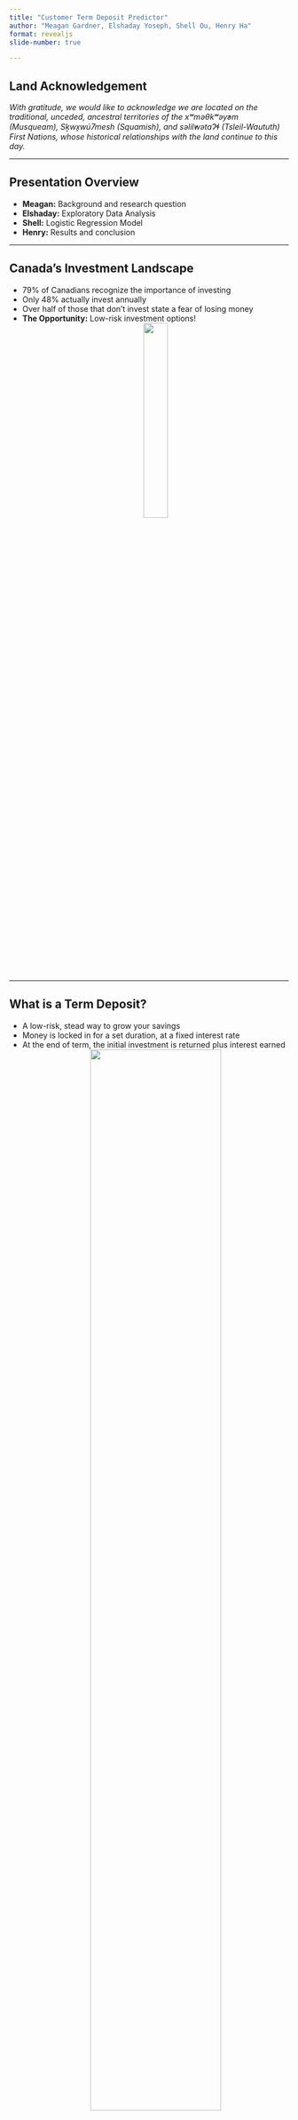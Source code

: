 ```yaml
---
title: "Customer Term Deposit Predictor"
author: "Meagan Gardner, Elshaday Yoseph, Shell Ou, Henry Ha"
format: revealjs
slide-number: true

---
```


## Land Acknowledgement

*With gratitude, we would like to acknowledge we are located on the traditional, unceded, ancestral territories of the xʷməθkʷəy̓əm (Musqueam), Sḵwx̱wú7mesh (Squamish), and səlil̓wətaɁɬ (Tsleil-Waututh) First Nations, whose historical relationships with the land continue to this day.*

---

## Presentation Overview
- **Meagan:** Background and research question
- **Elshaday:** Exploratory Data Analysis
- **Shell:** Logistic Regression Model
- **Henry:** Results and conclusion

---

## Canada's Investment Landscape
- 79% of Canadians recognize the importance of investing
- Only 48% actually invest annually
- Over half of those that don't invest state a fear of losing money
- **The Opportunity:** Low-risk investment options!
<center>
  ![](img/money-stress.png){ width=30% }
</center>

---

## What is a Term Deposit?
- A low-risk, stead way to grow your savings
- Money is locked in for a set duration, at a fixed interest rate
- At the end of term, the initial investment is returned plus interest earned
<center>
  ![](img/TermDeposit.png){ width=70% }
</center>
---

## Our Research Goal

**We aim to determine whether a machine learning model can predict if a customer will agree to open a term deposit**

-  This will lead to:
    - More targeted calling campaigns
    - Cost effectiveness
    - Improved customer relationships.

---

## The Dataset

- Dataset obtained from UCI Machine Learning Repository
- Each row represents a bank client
- 17 features capturing client characteristics:
    - Age, marital status, education level, past interactions, days since last contact
- Binary target column

# Exploratory Data Analysis

---

## Target Variable Distribution
- 88.3% are non-subscribers.
- 11.7% are subscribers.
![](img/target_variable_distribution.png)
---

## Balance Distribution by Subscription Status
- Subscribers generally have higher balances compared to non-subscribers.
- There are significant outliers for both groups.
- Balance could be a strong predictor for subscription.

---

## Feature Densities by Class
- Comparing feature distributions between subscribers and non-subscribers:
    - Age: Subscribers are concentrated in middle-aged groups.
    - Balance: Subscribers tend to have higher balances.
    - Campaign: Fewer contact attempts are common for most clients.
---

## Correlation Heatmap
- Most features exhibit weak correlations.
- Moderate correlation observed between:
    - pdays (days since last contact) and previous (number of prior contacts).
- Minimal multicollinearity ensures model interpretability.
---

## Key Insights
- Dataset Imbalance:
    - Requires class balancing to improve predictions.
- Feature Selection:
    - Balance and contact-related features are likely key predictors.
- Preprocessing:
    - Addressed missing values and removed irrelevant features.

# The Model

---

## Logistic Regression Model Overview

- **Why Logistic Regression?**
  - Simple 
  - Interpretable 

- **Key Features Used in the Model:**
  - **Balance**
  - **Campaign and Previous Contact**
  - **Contact Method**

---

## Handling Dataset Imbalance

- **Challenge**:
  - The dataset is highly imbalanced, 11.7% subscribers.
  - The model would overpredict non-subscribers.

- **Solution**:
  - Applied class balancing techniques:
    - Weight adjustments to penalize misclassification of subscribers.

---

## Model Training Process

1. **Data Preprocessing**:
   - Standardized numerical features (e.g., balance, age).
   - One-hot encoded categorical variables (e.g., job, education, contact).

2. **Logistic Regression**:
   - Binary classification model with sigmoid activation.
   - Outputs probabilities for subscription likelihood.


---

## Model Evaluation Metrics

- **Key Metrics Used**:
  - **Precision**: Focus on positive predictions (subscribers).
  - **Recall**: Measure of sensitivity for subscriber identification.
  - **AUC-ROC**: Overall performance across thresholds.

- **Why These Metrics?**
  - Precision and recall balance is critical for imbalanced datasets.
  - AUC-ROC provides a broader perspective on model performance.


# Results and Discussion

## Confusion Matrix

::: {.columns}

::: {.column width="50%"}
- Successfully filters out 71.3% of non-subscribers
- Good recall for subscribers (0.65)
- Low precision for subscribers (0.24).
- 3 times better than dummy 
:::

::: {.column width="50%"}
![](img/Confusion_Matrix.png){fig-align="center" width="100%"}
:::

:::

---

## Precision-Recall Curve
::: {.columns}

::: {.column width="50%"}
- Precision-recall trade-off based on decision threshold
- Impact of threshold adjustments on precision and recall metrics
- Average precision (AP) score is 0.33

:::

::: {.column width="50%"}
![](img/PR_curve.png){fig-align="center" width="100%"}
:::

:::

---

## ROC Curve
::: {.columns}

::: {.column width="50%"}
- AUC score of 0.75 suggests moderate predictive power.
- Useful for assessing model performance across thresholds.


:::

::: {.column width="50%"}
![](img/ROC_curve.png){fig-align="center" width="100%"}
:::

:::

---

## Limitations
- Dataset Imbalance
- Model Scope
- Feature Limitations
- Parameter Optimization

---

## Future Research Directions

1) Advanced Models
2) Additional Features
3) Economic Context
4) Oversampling Techniques
5) Optimal Parameter Tuning

## Conclusion



# Questions?

---
